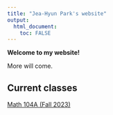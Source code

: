 ```yaml
---
title: "Jea-Hyun Park's website"
output: 
  html_document:
    toc: FALSE
---
```





**Welcome to my website!**

More will come. 

## Current classes

[Math 104A (Fall 2023)](teaching/M104A2023Fall.html)

<!-- [ Math 6A (Winter 2023)](./M6A_2023Winter.html)

[ Math 8 (Winter 2023)](./M8_2023Winter.html)

[ Math 104A (Fall 2022)](./M104A_2022Fall.html) -->
